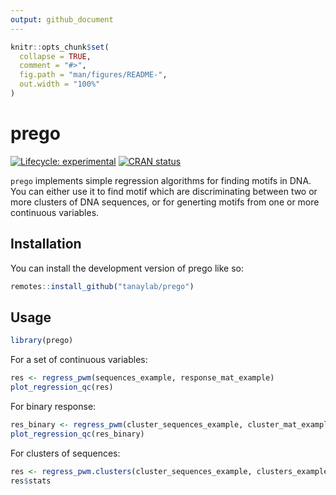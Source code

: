 ```yaml
---
output: github_document
---
```


<!-- README.md is generated from README.Rmd. Please edit that file -->

```r
knitr::opts_chunk$set(
  collapse = TRUE,
  comment = "#>",
  fig.path = "man/figures/README-",
  out.width = "100%"
)
```

# prego

<!-- badges: start -->
[![Lifecycle: experimental](https://img.shields.io/badge/lifecycle-experimental-orange.svg)](https://lifecycle.r-lib.org/articles/stages.html#experimental)
[![CRAN status](https://www.r-pkg.org/badges/version/prego)](https://CRAN.R-project.org/package=prego)
<!-- badges: end -->

`prego` implements simple regression algorithms for finding motifs in DNA. You can either use it to find motif which are discriminating between two or more clusters of DNA sequences, or for generting motifs from one or more continuous variables.

## Installation

You can install the development version of prego like so:

``` r
remotes::install_github("tanaylab/prego")
```

## Usage

```r
library(prego)
```

For a set of continuous variables:

```r
res <- regress_pwm(sequences_example, response_mat_example)
plot_regression_qc(res)
```

For binary response: 

```r
res_binary <- regress_pwm(cluster_sequences_example, cluster_mat_example[, 1])
plot_regression_qc(res_binary)
```

For clusters of sequences:

```r
res <- regress_pwm.clusters(cluster_sequences_example, clusters_example)
res$stats
```


